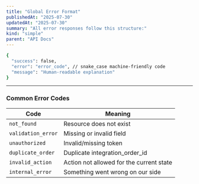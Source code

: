 ```yaml
---
title: "Global Error Format"
publishedAt: "2025-07-30"
updatedAt: "2025-07-30"
summary: "All error responses follow this structure:"
kind: "simple"
parent: "API Docs"
---
```



```bash
{
  "success": false,
  "error": "error_code", // snake_case machine-friendly code
  "message": "Human-readable explanation"
}
```
---

### Common Error Codes

| Code             | Meaning                                      |
|------------------|----------------------------------------------|
| `not_found`       | Resource does not exist                     |
| `validation_error`| Missing or invalid field                    |
| `unauthorized`    | Invalid/missing token                       |
| `duplicate_order` | Duplicate integration_order_id              |
| `invalid_action`  | Action not allowed for the current state    |
| `internal_error`  | Something went wrong on our side            |